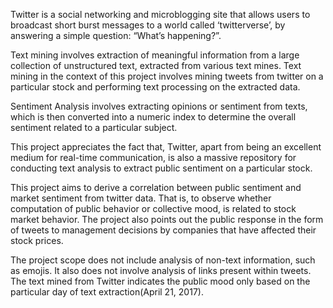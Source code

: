 Twitter is a social  networking and microblogging site that allows users to broadcast short burst messages to a world called ‘twitterverse’, by answering a simple question: “What’s happening?”.

Text mining involves extraction of meaningful information from a large collection of unstructured text, extracted from various text mines. Text mining in the context of this project involves mining tweets from twitter on a particular stock and performing text processing on the extracted data.  

Sentiment Analysis involves extracting opinions or sentiment from texts, which is then converted into a numeric index to determine the overall sentiment related to a particular subject.

This project appreciates the fact that, Twitter, apart from being an excellent medium for real-time communication, is also a massive repository for conducting text analysis to extract public sentiment on a particular stock. 

This project aims to derive a correlation between public sentiment and market sentiment from twitter data. That is, to observe whether computation of public behavior or collective mood, is related to stock market behavior. The project also points out the public response in the form of tweets to management decisions by companies that have affected their stock prices.

The project scope does not include analysis of non-text information, such as emojis. It also does not involve analysis of links present within tweets. The text mined from Twitter indicates the public mood only based on the particular day of text extraction(April 21, 2017). 

